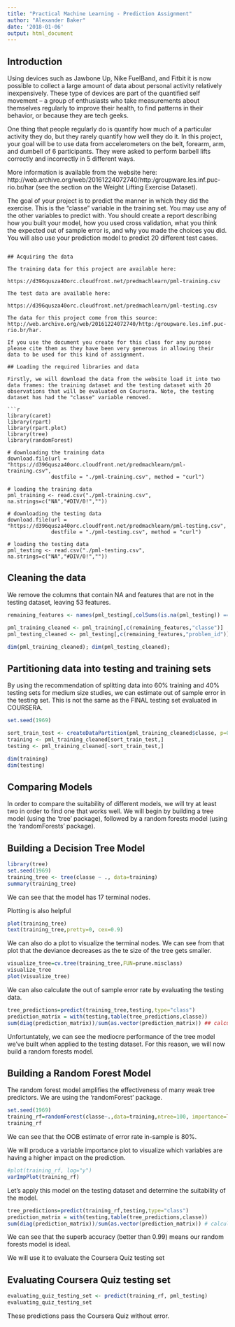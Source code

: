```yaml
---
title: "Practical Machine Learning - Prediction Assignment"
author: "Alexander Baker"
date: '2018-01-06'
output: html_document
---
```


## Introduction

Using devices such as Jawbone Up, Nike FuelBand, and Fitbit it is now possible to collect a large amount of data about personal activity relatively inexpensively. These type of devices are part of the quantified self movement – a group of enthusiasts who take measurements about themselves regularly to improve their health, to find patterns in their behavior, or because they are tech geeks. 

One thing that people regularly do is quantify how much of a particular activity they do, but they rarely quantify how well they do it. In this project, your goal will be to use data from accelerometers on the belt, forearm, arm, and dumbell of 6 participants. They were asked to perform barbell lifts correctly and incorrectly in 5 different ways. 

More information is available from the website here: http://web.archive.org/web/20161224072740/http:/groupware.les.inf.puc-rio.br/har (see the section on the Weight Lifting Exercise Dataset).

The goal of your project is to predict the manner in which they did the exercise. This is the "classe" variable in the training set. You may use any of the other variables to predict with. You should create a report describing how you built your model, how you used cross validation, what you think the expected out of sample error is, and why you made the choices you did. You will also use your prediction model to predict 20 different test cases.
```

## Acquiring the data

The training data for this project are available here:

https://d396qusza40orc.cloudfront.net/predmachlearn/pml-training.csv

The test data are available here:

https://d396qusza40orc.cloudfront.net/predmachlearn/pml-testing.csv

The data for this project come from this source: http://web.archive.org/web/20161224072740/http:/groupware.les.inf.puc-rio.br/har. 

If you use the document you create for this class for any purpose please cite them as they have been very generous in allowing their data to be used for this kind of assignment.

## Loading the required libraries and data

Firstly, we will download the data from the website load it into two data frames: the training dataset and the testing dataset with 20 observations that will be evaluated on Coursera. Note, the testing dataset has had the "classe" variable removed.

```r
library(caret)
library(rpart)
library(rpart.plot)
library(tree)
library(randomForest)

# downloading the training data
download.file(url = "https://d396qusza40orc.cloudfront.net/predmachlearn/pml-training.csv", 
              destfile = "./pml-training.csv", method = "curl")

# loading the training data
pml_training <- read.csv("./pml-training.csv", na.strings=c("NA","#DIV/0!",""))

# downloading the testing data
download.file(url = "https://d396qusza40orc.cloudfront.net/predmachlearn/pml-testing.csv", 
              destfile = "./pml-testing.csv", method = "curl")

# loading the testing data
pml_testing <- read.csv("./pml-testing.csv", na.strings=c("NA","#DIV/0!",""))
```

## Cleaning the data

We remove the columns that contain NA and features that are not in the testing dataset, leaving 53 features.

``` r
remaining_features <- names(pml_testing[,colSums(is.na(pml_testing)) == 0])[8:59]

pml_training_cleaned <- pml_training[,c(remaining_features,"classe")]
pml_testing_cleaned <- pml_testing[,c(remaining_features,"problem_id")]

dim(pml_training_cleaned); dim(pml_testing_cleaned);
```

## Partitioning data into testing and training sets

By using the recommendation of splitting data into 60% training and 40% testing sets for medium size studies, we can estimate out of sample error in the testing set. This is not the same as the FINAL testing set evaluated in COURSERA.

```r
set.seed(1969)

sort_train_test <- createDataPartition(pml_training_cleaned$classe, p=0.6, list=FALSE)
training <- pml_training_cleaned[sort_train_test,]
testing <- pml_training_cleaned[-sort_train_test,]

dim(training)
dim(testing)
```

## Comparing Models

In order to compare the suitability of different models, we will try at least two in order to find one that works well. 
We will begin by building a tree model (using the 'tree' package), followed by a random forests model (using the 'randomForests' package).

## Building a Decision Tree Model

```r
library(tree)
set.seed(1969)
training_tree <- tree(classe ~ ., data=training)
summary(training_tree)
```
We can see that the model has 17 terminal nodes.

Plotting is also helpful

```r
plot(training_tree)
text(training_tree,pretty=0, cex=0.9)
```

We can also do a plot to visualize the terminal nodes. We can see from that plot that the deviance decreases as the te size of the tree gets smaller.

```r
visualize_tree=cv.tree(training_tree,FUN=prune.misclass)
visualize_tree
plot(visualize_tree)
```

We can also calculate the out of sample error rate by evaluating the testing data.
```r
tree_predictions=predict(training_tree,testing,type="class")
prediction_matrix = with(testing,table(tree_predictions,classe))
sum(diag(prediction_matrix))/sum(as.vector(prediction_matrix)) ## calculating for accuracy in tree model
```

Unfortuntately, we can see the mediocre performance of the tree model we've built when applied to the testing dataset. For this reason, we will now build a random forests model.

## Building a Random Forest Model

The random forest model amplifies the effectiveness of many weak tree predictors. We are using the 'randomForest' package.

```r
set.seed(1969)
training_rf=randomForest(classe~.,data=training,ntree=100, importance=TRUE)
training_rf
```
We can see that the OOB estimate of error rate in-sample is 80%.

We will produce a variable importance plot to visualize which variables are having a higher impact on the prediction.
```r
#plot(training_rf, log="y")
varImpPlot(training_rf)
```

Let's apply this model on the testing dataset and determine the suitability of the model.

``` r
tree_predictions=predict(training_rf,testing,type="class")
prediction_matrix = with(testing,table(tree_predictions,classe))
sum(diag(prediction_matrix))/sum(as.vector(prediction_matrix)) # calculating for accuracy in random forests model
```

We can see that the superb accuracy (better than 0.99) means our random forests model is ideal.

We will use it to evaluate the Coursera Quiz testing set

## Evaluating Coursera Quiz testing set
```r
evaluating_quiz_testing_set <- predict(training_rf, pml_testing)
evaluating_quiz_testing_set
```

These predictions pass the Coursera Quiz without error.


